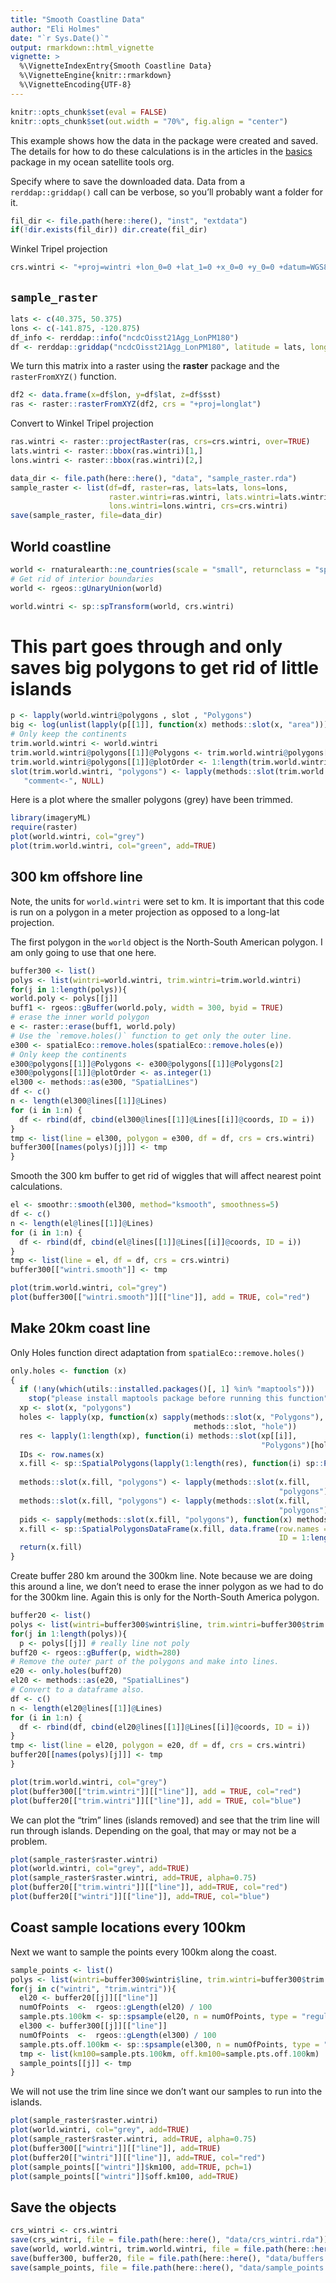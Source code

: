 ```yaml
---
title: "Smooth Coastline Data"
author: "Eli Holmes"
date: "`r Sys.Date()`"
output: rmarkdown::html_vignette
vignette: >
  %\VignetteIndexEntry{Smooth Coastline Data}
  %\VignetteEngine{knitr::rmarkdown}
  %\VignetteEncoding{UTF-8}
---
```


```r
knitr::opts_chunk$set(eval = FALSE)
knitr::opts_chunk$set(out.width = "70%", fig.align = "center")
```

This example shows how the data in the package were created and saved. The details for how to do these calculations is in the articles in the [basics](https://ocean-satellite-tools.github.io/basics/) package in my ocean satellite tools org.

Specify where to save the downloaded data. Data from a `rerddap::griddap()` call can be verbose, so you'll probably want a folder for it.
```r
fil_dir <- file.path(here::here(), "inst", "extdata")
if(!dir.exists(fil_dir)) dir.create(fil_dir)
```

Winkel Tripel projection
```r
crs.wintri <- "+proj=wintri +lon_0=0 +lat_1=0 +x_0=0 +y_0=0 +datum=WGS84 +units=km +no_defs"
```


## `sample_raster`

```r
lats <- c(40.375, 50.375)
lons <- c(-141.875, -120.875)
df_info <- rerddap::info("ncdcOisst21Agg_LonPM180")
df <- rerddap::griddap("ncdcOisst21Agg_LonPM180", latitude = lats, longitude = lons, time = c("2021-06-19", "2021-06-19"), fields = "sst")$data
```

We turn this matrix into a raster using the **raster** package and the `rasterFromXYZ()` function. 
```r
df2 <- data.frame(x=df$lon, y=df$lat, z=df$sst)
ras <- raster::rasterFromXYZ(df2, crs = "+proj=longlat")
```

Convert to Winkel Tripel projection
```r
ras.wintri <- raster::projectRaster(ras, crs=crs.wintri, over=TRUE)
lats.wintri <- raster::bbox(ras.wintri)[1,]
lons.wintri <- raster::bbox(ras.wintri)[2,]
```

```r
data_dir <- file.path(here::here(), "data", "sample_raster.rda")
sample_raster <- list(df=df, raster=ras, lats=lats, lons=lons, 
                      raster.wintri=ras.wintri, lats.wintri=lats.wintri, 
                      lons.wintri=lons.wintri, crs=crs.wintri)
save(sample_raster, file=data_dir)
```

## World coastline

```r
world <- rnaturalearth::ne_countries(scale = "small", returnclass = "sp")
# Get rid of interior boundaries
world <- rgeos::gUnaryUnion(world)
```

```r
world.wintri <- sp::spTransform(world, crs.wintri)
```

# This part goes through and only saves big polygons to get rid of little islands
```r
p <- lapply(world.wintri@polygons , slot , "Polygons")
big <- log(unlist(lapply(p[[1]], function(x) methods::slot(x, "area")))) > 14
# Only keep the continents
trim.world.wintri <- world.wintri
trim.world.wintri@polygons[[1]]@Polygons <- trim.world.wintri@polygons[[1]]@Polygons[which(big)]
trim.world.wintri@polygons[[1]]@plotOrder <- 1:length(trim.world.wintri@polygons[[1]]@Polygons)
slot(trim.world.wintri, "polygons") <- lapply(methods::slot(trim.world.wintri, "polygons"),
   "comment<-", NULL)
```

Here is a plot where the smaller polygons (grey) have been trimmed.
```r
library(imageryML)
require(raster)
plot(world.wintri, col="grey")
plot(trim.world.wintri, col="green", add=TRUE)
```

## 300 km offshore line

Note, the units for `world.wintri` were set to km. It is important that this code is run on 
a polygon in a meter projection as opposed to a long-lat projection.

The first polygon in the `world` object is the North-South American polygon. I am only going to use that one here.
```r
buffer300 <- list()
polys <- list(wintri=world.wintri, trim.wintri=trim.world.wintri)
for(j in 1:length(polys)){
world.poly <- polys[[j]]
buff1 <- rgeos::gBuffer(world.poly, width = 300, byid = TRUE)
# erase the inner world polygon
e <- raster::erase(buff1, world.poly)
# Use the `remove.holes()` function to get only the outer line.
e300 <- spatialEco::remove.holes(spatialEco::remove.holes(e))
# Only keep the continents
e300@polygons[[1]]@Polygons <- e300@polygons[[1]]@Polygons[2]
e300@polygons[[1]]@plotOrder <- as.integer(1)
el300 <- methods::as(e300, "SpatialLines")
df <- c()
n <- length(el300@lines[[1]]@Lines)
for (i in 1:n) {
  df <- rbind(df, cbind(el300@lines[[1]]@Lines[[i]]@coords, ID = i))
}
tmp <- list(line = el300, polygon = e300, df = df, crs = crs.wintri)
buffer300[[names(polys)[j]]] <- tmp
}
```

Smooth the 300 km buffer to get rid of wiggles that will affect nearest point calculations.
```r
el <- smoothr::smooth(el300, method="ksmooth", smoothness=5)
df <- c()
n <- length(el@lines[[1]]@Lines)
for (i in 1:n) {
  df <- rbind(df, cbind(el@lines[[1]]@Lines[[i]]@coords, ID = i))
}
tmp <- list(line = el, df = df, crs = crs.wintri)
buffer300[["wintri.smooth"]] <- tmp
```

```r
plot(trim.world.wintri, col="grey")
plot(buffer300[["wintri.smooth"]][["line"]], add = TRUE, col="red")
```

## Make 20km coast line

Only Holes function direct adaptation from `spatialEco::remove.holes()`

```r
only.holes <- function (x) 
{
  if (!any(which(utils::installed.packages()[, 1] %in% "maptools"))) 
    stop("please install maptools package before running this function")
  xp <- slot(x, "polygons")
  holes <- lapply(xp, function(x) sapply(methods::slot(x, "Polygons"), 
                                         methods::slot, "hole"))
  res <- lapply(1:length(xp), function(i) methods::slot(xp[[i]], 
                                                        "Polygons")[holes[[i]]])
  IDs <- row.names(x)
  x.fill <- sp::SpatialPolygons(lapply(1:length(res), function(i) sp::Polygons(res[[i]], 
                                                                               ID = IDs[i])), proj4string = sp::CRS(sp::proj4string(x)))
  methods::slot(x.fill, "polygons") <- lapply(methods::slot(x.fill, 
                                                            "polygons"), maptools::checkPolygonsHoles)
  methods::slot(x.fill, "polygons") <- lapply(methods::slot(x.fill, 
                                                            "polygons"), "comment<-", NULL)
  pids <- sapply(methods::slot(x.fill, "polygons"), function(x) methods::slot(x, "ID"))
  x.fill <- sp::SpatialPolygonsDataFrame(x.fill, data.frame(row.names = pids, 
                                                            ID = 1:length(pids)))
  return(x.fill)
}
```

Create buffer 280 km around the 300km line. Note because we are doing this around a line, we don't need to erase the inner polygon as we had to do for the 300km line. Again this is only for the North-South America polygon.
```r
buffer20 <- list()
polys <- list(wintri=buffer300$wintri$line, trim.wintri=buffer300$trim.wintri$line)
for(j in 1:length(polys)){
  p <- polys[[j]] # really line not poly
buff20 <- rgeos::gBuffer(p, width=280)
# Remove the outer part of the polygons and make into lines.
e20 <- only.holes(buff20)
el20 <- methods::as(e20, "SpatialLines")
# Convert to a dataframe also.
df <- c()
n <- length(el20@lines[[1]]@Lines)
for (i in 1:n) {
  df <- rbind(df, cbind(el20@lines[[1]]@Lines[[i]]@coords, ID = i))
}
tmp <- list(line = el20, polygon = e20, df = df, crs = crs.wintri)
buffer20[[names(polys)[j]]] <- tmp
}
```

```r
plot(trim.world.wintri, col="grey")
plot(buffer300[["trim.wintri"]][["line"]], add = TRUE, col="red")
plot(buffer20[["trim.wintri"]][["line"]], add = TRUE, col="blue")
```

We can plot the "trim" lines (islands removed) and see that the trim line will run through islands. Depending on the goal, that may or may not be a problem.
```r
plot(sample_raster$raster.wintri)
plot(world.wintri, col="grey", add=TRUE)
plot(sample_raster$raster.wintri, add=TRUE, alpha=0.75)
plot(buffer20[["trim.wintri"]][["line"]], add=TRUE, col="red")
plot(buffer20[["wintri"]][["line"]], add=TRUE, col="blue")
```

## Coast sample locations every 100km

Next we want to sample the points every 100km along the coast.

```r
sample_points <- list()
polys <- list(wintri=buffer300$wintri$line, trim.wintri=buffer300$trim.wintri$line)
for(j in c("wintri", "trim.wintri")){
  el20 <- buffer20[[j]][["line"]]
  numOfPoints  <-  rgeos::gLength(el20) / 100
  sample.pts.100km <- sp::spsample(el20, n = numOfPoints, type = "regular")
  el300 <- buffer300[[j]][["line"]]
  numOfPoints  <-  rgeos::gLength(el300) / 100
  sample.pts.off.100km <- sp::spsample(el300, n = numOfPoints, type = "regular")
  tmp <- list(km100=sample.pts.100km, off.km100=sample.pts.off.100km)
  sample_points[[j]] <- tmp
}
```

We will not use the trim line since we don't want our samples to run into the islands.
```r
plot(sample_raster$raster.wintri)
plot(world.wintri, col="grey", add=TRUE)
plot(sample_raster$raster.wintri, add=TRUE, alpha=0.75)
plot(buffer300[["wintri"]][["line"]], add=TRUE)
plot(buffer20[["wintri"]][["line"]], add=TRUE, col="red")
plot(sample_points[["wintri"]]$km100, add=TRUE, pch=1)
plot(sample_points[["wintri"]]$off.km100, add=TRUE)
```

## Save the objects

```r
crs_wintri <- crs.wintri
save(crs_wintri, file = file.path(here::here(), "data/crs_wintri.rda"))
save(world, world.wintri, trim.world.wintri, file = file.path(here::here(), "data/world.rda"))
save(buffer300, buffer20, file = file.path(here::here(), "data/buffers.rda"))
save(sample_points, file = file.path(here::here(), "data/sample_points.rda"))
```

